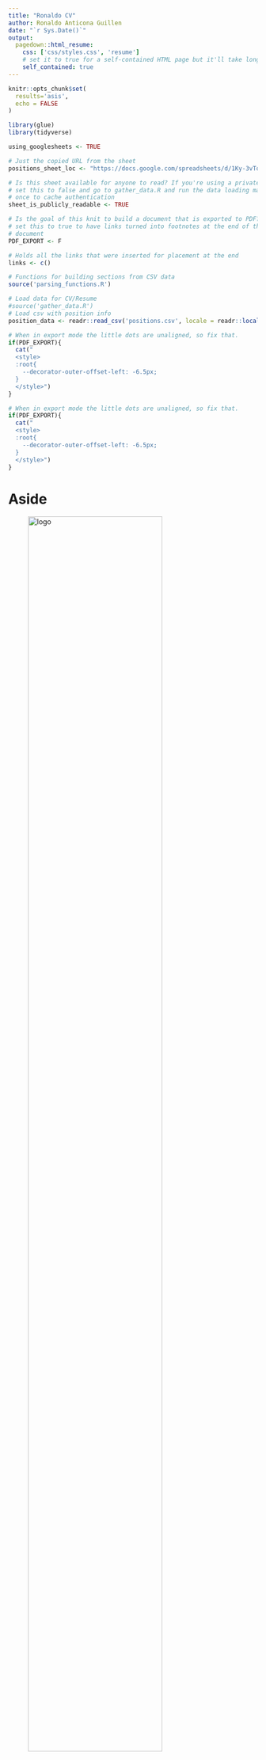 ```yaml
---
title: "Ronaldo CV"
author: Ronaldo Anticona Guillen
date: "`r Sys.Date()`"
output:
  pagedown::html_resume:
    css: ['css/styles.css', 'resume']
    # set it to true for a self-contained HTML page but it'll take longer to render
    self_contained: true
---
```


```r
knitr::opts_chunk$set(
  results='asis', 
  echo = FALSE
)

library(glue)
library(tidyverse)

using_googlesheets <- TRUE

# Just the copied URL from the sheet
positions_sheet_loc <- "https://docs.google.com/spreadsheets/d/1Ky-3vTqjqEjulOSpLI8y44omM_IHIM2U4Aw1XXhFiCQ"

# Is this sheet available for anyone to read? If you're using a private sheet
# set this to false and go to gather_data.R and run the data loading manually
# once to cache authentication
sheet_is_publicly_readable <- TRUE

# Is the goal of this knit to build a document that is exported to PDF? If so
# set this to true to have links turned into footnotes at the end of the
# document
PDF_EXPORT <- F

# Holds all the links that were inserted for placement at the end
links <- c()

# Functions for building sections from CSV data
source('parsing_functions.R')

# Load data for CV/Resume
#source('gather_data.R')
# Load csv with position info
position_data <- readr::read_csv('positions.csv', locale = readr::locale(encoding = "latin1"))

```

```r
# When in export mode the little dots are unaligned, so fix that. 
if(PDF_EXPORT){
  cat("
  <style>
  :root{
    --decorator-outer-offset-left: -6.5px;
  }
  </style>")
}
```


```r
# When in export mode the little dots are unaligned, so fix that. 
if(PDF_EXPORT){
  cat("
  <style>
  :root{
    --decorator-outer-offset-left: -6.5px;
  }
  </style>")
}
```


Aside
================================================================================

<!-- {width=25%} -->
![logo](Rrr.jpg){width=80%}

```r
# When in export mode the little dots are unaligned, so fix that. 
if(PDF_EXPORT){
  cat("[<i class='fas fa-download'></i> Download a PDF of this CV](https://github.com/nstrayer/cv/raw/master/strayer_cv.pdf)")
} else {
  cat("[<i class='fas fa-download'></i> Download a PDF of this CV](https://github.com/nstrayer/cv/raw/master/strayer_cv.pdf)")
}
```


Información {#contact}
--------------------------------------------------------------------------------

- <i class="fa fa-envelope"></i> ronaldoag1007@gmail.com
- <i class="fa fa-linkedin"></i> [linkedin.com/ronaldoag](https://www.linkedin.com/in/ronaldo-anticona-guillen-96654a239/)
- <i class="fa fa-github"></i> [github.com/RonaldoAG](https://github.com/RonaldoAG)
- <i class="fab fa-r-project"></i> [rpubs.com/RonaldoAG](https://rpubs.com/RonaldoAnticona)
- <i class="fa fa-mobile"></i> +061 966 716 505


- **CONOCIMIENTOS EN SOFTWARE**
- <i class="fas fa-code"></i> **Lenguajes de programación**
  - R
  - Python
  - C++

- <i class="fa fa-microchip"></i> **Diseño asistido por computadora CAD**
  - AutoCAD 2D
  - AutoCAD Civil 3D
  - Revit Arquitecture

Main
================================================================================

Ronaldo Anticona Guillen {#title}
--------------------------------------------------------------------------------

<!-- Naciente en el distrito de Huancavelica, provincia-departamento de Huancavelica-Perú. Considero que la responsabilidad, innovación y liderazgo son mis principales fortalezas para generar un valor agregado a cualquier tipo de proyecto que esté en vías de desarrollo. -->
```r
intro_text <- "Ingeniero civil por la Universidad Nacional de Huancavelica - Perú.

Con conocimiento y experiencia en el desarrollo de expedientes técnicos y ejecución de obras públicas en los ámbitos de infraestructura de edificación, hidráulica y vial. Asimismo, en recursos hídricos, sistemas de Información Geográfica, teledetección y uso de lenguajes de programación mediante programación estructurada y funcional.
"

cat(sanitize_links(intro_text))
```



Educación {data-icon=graduation-cap data-concise=true}
--------------------------------------------------------------------------------

```r
print_section(position_data, 'education')
```

Cursos y seminarios como ponente {data-icon=chalkboard-teacher}
--------------------------------------------------------------------------------

```r
print_section(position_data, 'teaching_positions')
```


Cursos y seminarios como asistente {data-icon=laptop}
--------------------------------------------------------------------------------

```r
print_section(position_data, 'research_positions')
```

<!-- FONTAWESOME -->
<!-- https://www.wcido.com/es/fontawesome#fa-dragon -->
::: aside
- **CONOCIMIENTOS EN SOFTWARE**

-  <i class="fas fa-tint"></i> **Hidrología e hidráulica**
  - Hec-Hms
  - SewerCad
  - WaterCad
  - Hec-Ras
  - Iber
  
- <i class="fas fa-globe"></i> **Sistemas de información geográfica**
  - QGIS
  - ArcGIS
  - GRASS
  - SAGA

- <i class="fas fa-rocket"></i> **Teledetección**
  - Google Earth Engine
  - QGIS
  - R  

- <i class="fas fa-fighter-jet"></i> **Fotogrametría**
  - Aggisoft Metashape
  
- <i class="fas fa-sitemap"></i> **Costos y programación de obras**
  - S10 2005
  - Microsoft Project

- <i class="fas fa-cogs"></i> **Otros**
  - PTC Mathcad Prime
  - Rmarkdown
  - PowerBI
  - GitHub 
  - Latex
:::

Experience laboral {data-icon=suitcase}
--------------------------------------------------------------------------------


```r
print_section(position_data, 'industry_positions')
```

::: aside
Disclaimer {#disclaimer}
--------------------------------------------------------------------------------

Hecho con el paquete <i class="fab fa-r-project"></i>[**pagedown**](https://github.com/rstudio/pagedown) y [**datadrivencv**](http://nickstrayer.me/datadrivencv/index.html). 

Código disponible en <i class="fa fa-github"></i>  [GitHub](https://github.com/nstrayer/cv). 

Actualizado el `r Sys.Date()`.
:::


<!-- These breaks just force a new page so section doesnt get cut off
<br>
<br>
<br>  -->


```r
if(PDF_EXPORT){
  cat("
  
Links {data-icon=link}
--------------------------------------------------------------------------------

<br>


")
  
  walk2(links, 1:length(links), function(link, index){
    print(glue('{index}. {link}'))
  })
}
```
